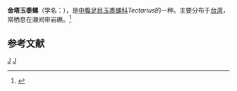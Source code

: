 {{Speciesbox
| taxon = Tectarius coronatus
| binomial_authority = Valenciennes, 1832
| image = Tectarius_coronatus_01.JPG
}}
'''金塔玉黍螺'''（学名：''{{lang|la|Tectarius coronatus}}''），是[[中腹足目|中腹足目]][[玉黍螺科|玉黍螺科]]''Tectarius''的一种。主要分布于[[台湾|台湾]]，常栖息在潮间带岩礁。<ref>{{cite web|url=http://shell.sinica.edu.tw/chinese/shellbase_detail.php?science_no=291|title=国际贝库：金塔玉黍螺|publisher=台湾贝类资料库|accessdate=2009-08-11}}</ref>

== 参考文献 ==
{{reflist}}

{{taxonbar}}
[[Category:_1832年描述的动物|J]]
[[Category:玉黍螺科|J]]